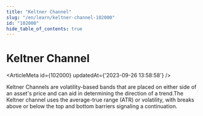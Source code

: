 ```yaml
---
title: "Keltner Channel"
slug: "/en/learn/keltner-channel-102000"
id: "102000"
hide_table_of_contents: true
---
```



# Keltner Channel

<ArticleMeta id={102000} updatedAt={'2023-09-26 13:58:58'} />
<div className='border-solid border-b border-t-0 my-4 border-[var(--ifm-color-gray-300)]' />

Keltner Channels are volatility-based bands that are placed on either side of an asset's price and can aid in determining the direction of a trend.The Keltner channel uses the average-true range (ATR) or volatility, with breaks above or below the top and bottom barriers signaling a continuation.

